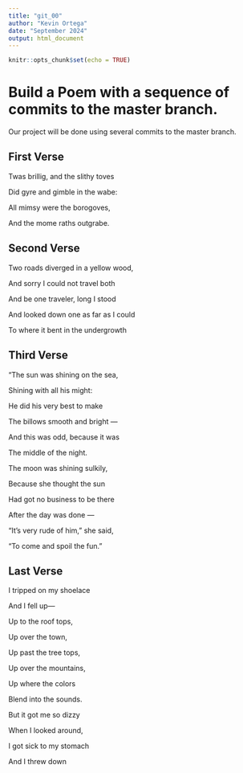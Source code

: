 ```yaml
---
title: "git_00"
author: "Kevin Ortega"
date: "September 2024"
output: html_document
---
```


```r
knitr::opts_chunk$set(echo = TRUE)
```
# Build a Poem with a sequence of commits to the master branch.
Our project will be done using several commits to the master branch.
<!-- Do not modify or change any text in "!--" bracketed areas such as this --- these are instructions to
you, if you change any of this the git program will notice it and compromise your git merging strategy !-->

## First Verse 
<!--Put the first five lines of a poem by Lewis Carrol in this section!-->

Twas brillig, and the slithy toves


Did gyre and gimble in the wabe:
      
      
All mimsy were the borogoves,


And the mome raths outgrabe.
      


## Second Verse
<!--Put the first five lines of a poem by Robert Frost here!-->

Two roads diverged in a yellow wood,

And sorry I could not travel both

And be one traveler, long I stood

And looked down one as far as I could

To where it bent in the undergrowth


## Third Verse
<!--Put the first two verses of The Walrus and the Carpenter here!-->

"The sun was shining on the sea,

Shining with all his might:

He did his very best to make

The billows smooth and bright —

And this was odd, because it was

The middle of the night.

      

The moon was shining sulkily,

Because she thought the sun

Had got no business to be there

After the day was done —

"It's very rude of him," she said,

"To come and spoil the fun."


## Last Verse
<!--Put a short poem of your choice 8-20 lines,here!-->

I tripped on my shoelace

And I fell up—

Up to the roof tops,

Up over the town,

Up past the tree tops,

Up over the mountains,

Up where the colors

Blend into the sounds.

But it got me so dizzy

When I looked around,

I got sick to my stomach

And I threw down

